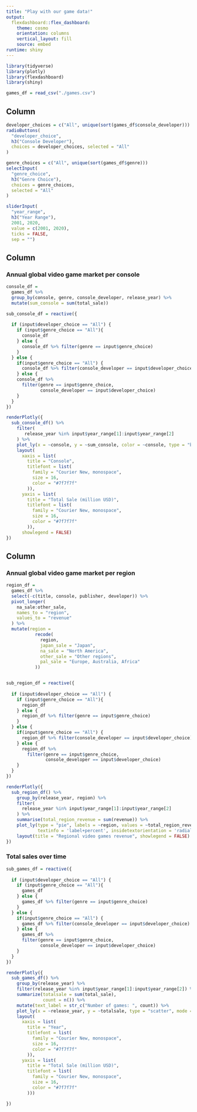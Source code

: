 ```yaml
---
title: "Play with our game data!"
output: 
  flexdashboard::flex_dashboard:
    theme: cosmo
    orientation: columns
    vertical_layout: fill
    source: embed
runtime: shiny
---
```


<style>                     
.navbar {
  background-color:black;
  border-color:black;
}
</style> 

```r
library(tidyverse)
library(plotly)
library(flexdashboard)
library(shiny)
```

```r
games_df = read_csv("./games.csv")
```

Column {.sidebar}
-----------------------------------------------------------------------

```r
developer_choices = c("All", unique(sort(games_df$console_developer)))
radioButtons(
  "developer_choice",
  h3("Console Developer"),
  choices = developer_choices, selected = "All"
)

genre_choices = c("All", unique(sort(games_df$genre)))
selectInput(
  "genre_choice",
  h3("Genre Choice"),
  choices = genre_choices,
  selected = "All"
)

sliderInput(
  "year_range",
  h3("Year Range"),
  2001, 2020, 
  value = c(2001, 2020),
  ticks = FALSE,
  sep = "")
```


Column {data-width=650}
-----------------------------------------------------------------------
### Annual global video game market per console

```r
console_df = 
  games_df %>% 
  group_by(console, genre, console_developer, release_year) %>% 
  mutate(sum_console = sum(total_sale))

sub_console_df = reactive({
  
  if (input$developer_choice == "All") {
    if (input$genre_choice == "All"){
      console_df
    } else {
      console_df %>% filter(genre == input$genre_choice)
    }
  } else {
    if(input$genre_choice == "All") {
      console_df %>% filter(console_developer == input$developer_choice)
    } else {
    console_df %>% 
      filter(genre == input$genre_choice,
             console_developer == input$developer_choice)
    }
  }
})

renderPlotly({
  sub_console_df() %>% 
    filter(
       release_year %in% input$year_range[1]:input$year_range[2] 
    ) %>% 
    plot_ly(x = ~console, y = ~sum_console, color = ~console, type = "bar") %>% 
    layout(
      xaxis = list(
        title = "Console",
        titlefont = list(
          family = "Courier New, monospace",
          size = 16,
          color = "#7f7f7f"
        )),
      yaxis = list(
        title = "Total Sale (million USD)",
        titlefont = list(
          family = "Courier New, monospace",
          size = 16,
          color = "#7f7f7f"
        )),
      showlegend = FALSE)
})


```

Column {data-width=630}
-----------------------------------------------------------------------

### Annual global video game market per region

```r
region_df = 
  games_df %>% 
  select(-c(title, console, publisher, developer)) %>% 
  pivot_longer(
    na_sale:other_sale,
    names_to = "region",
    values_to = "revenue"
  ) %>% 
  mutate(region = 
           recode(
             region,
             japan_sale = "Japan",
             na_sale = "North America",
             other_sale = "Other regions",
             pal_sale = "Europe, Australia, Africa"
           ))


sub_region_df = reactive({
  
  if (input$developer_choice == "All") {
    if (input$genre_choice == "All"){
      region_df
    } else {
      region_df %>% filter(genre == input$genre_choice)
    }
  } else {
    if(input$genre_choice == "All") {
      region_df %>% filter(console_developer == input$developer_choice)
    } else {
      region_df %>% 
        filter(genre == input$genre_choice,
               console_developer == input$developer_choice)
    }
  }
})

renderPlotly({
  sub_region_df() %>% 
    group_by(release_year, region) %>% 
    filter(
      release_year %in% input$year_range[1]:input$year_range[2] 
    ) %>% 
    summarise(total_region_revenue = sum(revenue)) %>% 
    plot_ly(type = "pie", labels = ~region, values = ~total_region_revenue,
            textinfo = 'label+percent', insidetextorientation = 'radial') %>%
    layout(title = "Regional video games revenue", showlegend = FALSE)
})
```

### Total sales over time

```r
sub_games_df = reactive({
  
  if (input$developer_choice == "All") {
    if (input$genre_choice == "All"){
      games_df
    } else {
      games_df %>% filter(genre == input$genre_choice)
    }
  } else {
    if(input$genre_choice == "All") {
      games_df %>% filter(console_developer == input$developer_choice)
    } else {
      games_df %>% 
      filter(genre == input$genre_choice,
             console_developer == input$developer_choice)
    }
  }
})

renderPlotly({
  sub_games_df() %>%
    group_by(release_year) %>% 
    filter(release_year %in% input$year_range[1]:input$year_range[2]) %>%
    summarize(totalsale = sum(total_sale),
              count = n()) %>%
    mutate(text_label = str_c("Number of games: ", count)) %>%
    plot_ly(x = ~release_year, y = ~totalsale, type = "scatter", mode = "lines", text = ~text_label) %>% 
    layout(
      xaxis = list(
        title = "Year",
        titlefont = list(
          family = "Courier New, monospace",
          size = 16,
          color = "#7f7f7f"
        )),
      yaxis = list(
        title = "Total Sale (million USD)",
        titlefont = list(
          family = "Courier New, monospace",
          size = 16,
          color = "#7f7f7f"
        )))

})
```
